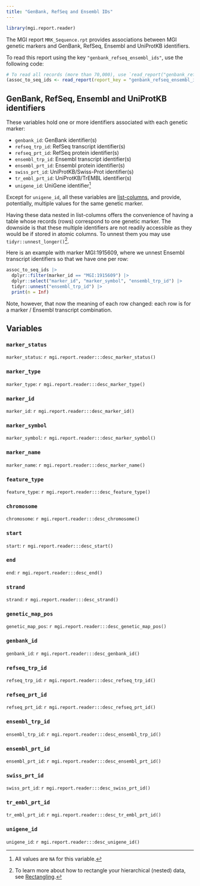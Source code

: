 ```yaml
---
title: "GenBank, RefSeq and Ensembl IDs"
---
```


```r
library(mgi.report.reader)
```

The MGI report `MRK_Sequence.rpt` provides associations between 
MGI genetic markers and GenBank, RefSeq, Ensembl and UniProtKB identifiers.

To read this report using the key `"genbank_refseq_ensembl_ids"`, use the
following code:

```r
# To read all records (more than 70,000), use `read_report("genbank_refseq_ensembl_ids")`.
(assoc_to_seq_ids <- read_report(report_key = "genbank_refseq_ensembl_ids", n_max = 30L))
```

## GenBank, RefSeq, Ensembl and UniProtKB identifiers

These variables hold one or more identifiers associated with each genetic
marker:

- `genbank_id`: GenBank identifier(s)
- `refseq_trp_id`: RefSeq transcript identifier(s)
- `refseq_prt_id`: RefSeq protein identifier(s)
- `ensembl_trp_id`: Ensembl transcript identifier(s)
- `ensembl_prt_id`: Ensembl protein identifier(s)
- `swiss_prt_id`: UniProtKB/Swiss-Prot identifier(s)
- `tr_embl_prt_id`: UniProtKB/TrEMBL identifier(s)
- `unigene_id`: UniGene identifier^[All values are `NA` for this variable.]

Except for `unigene_id`, all these variables are
[list-columns](https://r4ds.hadley.nz/rectangling#list-columns), and provide,
potentially, multiple values for the same genetic marker.

Having these data nested in list-columns offers the convenience of having a
table whose records (rows) correspond to one genetic marker. The downside is
that these multiple identifiers are not readily accessible as they would be if
stored in atomic columns. To unnest them you may use
`tidyr::unnest_longer()`^[To learn more about how to rectangle your hierarchical
(nested) data, see
[Rectangling](https://tidyr.tidyverse.org/articles/rectangle.html).].

Here is an example with marker MGI:1915609, where we unnest Ensembl transcript
identifiers so that we have one per row:

```r
assoc_to_seq_ids |>
  dplyr::filter(marker_id == "MGI:1915609") |>
  dplyr::select("marker_id", "marker_symbol", "ensembl_trp_id") |>
  tidyr::unnest("ensembl_trp_id") |>
  print(n = Inf)
```

Note, however, that now the meaning of each row changed: each row is for a
marker / Ensembl transcript combination.

## Variables

### `marker_status`

`marker_status`: `r mgi.report.reader:::desc_marker_status()`

### `marker_type`

`marker_type`: `r mgi.report.reader:::desc_marker_type()`

### `marker_id`

`marker_id`: `r mgi.report.reader:::desc_marker_id()`

### `marker_symbol`

`marker_symbol`: `r mgi.report.reader:::desc_marker_symbol()`

### `marker_name`

`marker_name`: `r mgi.report.reader:::desc_marker_name()`

### `feature_type`

`feature_type`: `r mgi.report.reader:::desc_feature_type()`

### `chromosome`

`chromosome`: `r mgi.report.reader:::desc_chromosome()`

### `start`

`start`: `r mgi.report.reader:::desc_start()`

### `end`

`end`: `r mgi.report.reader:::desc_end()`

### `strand`

`strand`: `r mgi.report.reader:::desc_strand()`

### `genetic_map_pos`

`genetic_map_pos`: `r mgi.report.reader:::desc_genetic_map_pos()`

### `genbank_id`

`genbank_id`: `r mgi.report.reader:::desc_genbank_id()`

### `refseq_trp_id`

`refseq_trp_id`: `r mgi.report.reader:::desc_refseq_trp_id()`

### `refseq_prt_id`

`refseq_prt_id`: `r mgi.report.reader:::desc_refseq_prt_id()`

### `ensembl_trp_id`

`ensembl_trp_id`: `r mgi.report.reader:::desc_ensembl_trp_id()`

### `ensembl_prt_id`

`ensembl_prt_id`: `r mgi.report.reader:::desc_ensembl_prt_id()`

### `swiss_prt_id`

`swiss_prt_id`: `r mgi.report.reader:::desc_swiss_prt_id()`

### `tr_embl_prt_id`

`tr_embl_prt_id`: `r mgi.report.reader:::desc_tr_embl_prt_id()`

### `unigene_id`

`unigene_id`: `r mgi.report.reader:::desc_unigene_id()`
